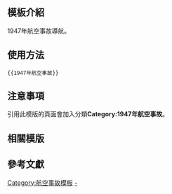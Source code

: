 <includeonly><!-- 在這裡加入模板的保護標識 --></includeonly><noinclude>{{Documentation subpage}}</noinclude>
<!-- 在本行下編輯模板說明 -->

== 模板介紹 ==

1947年航空事故導航。

==使用方法==

<pre>{{1947年航空事故}}</pre>

== 注意事項 ==

引用此模版的頁面會加入分類'''Category:1947年航空事故'''。

== 相關模版 ==

{{歷年航空事故模板}}

== 參考文獻 ==

<includeonly>
<!-- 本行下加入模板的分類 -->
[[Category:航空事故模板]]
[[Category:1947年航空事故|-]]
</includeonly>